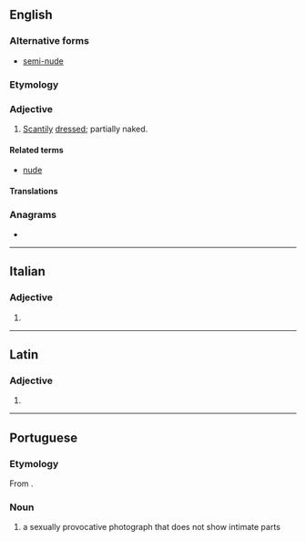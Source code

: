{{also|semi-nude}}
==English==

===Alternative forms===
* [[semi-nude]]

===Etymology===
{{prefix|en|semi|nude}}

===Adjective===
{{en-adj|-}}

# [[scanty|Scantily]] [[dress]]ed; partially naked.

====Related terms====
* [[nude]]

====Translations====
{{trans-see|half-naked}}

===Anagrams===
* {{anagrams|en|a=deeimnsu|eumenids}}

----

==Italian==

===Adjective===
{{head|it|adjective form}}

# {{feminine plural of|it|seminudo}}

----

==Latin==

===Adjective===
{{la-adj-form|sēminūde}}

# {{inflection of|la|sēminūdus||voc|m|s}}

----

==Portuguese==
===Etymology===
From {{prefix|pt|semi|nude}}.

===Noun===
{{pt-noun|m}}
# {{lb|pt|Internet slang}} a sexually provocative photograph that does not show intimate parts